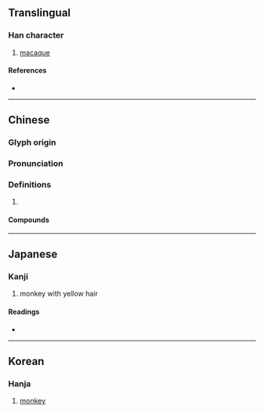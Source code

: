 {{character info/new}}
==Translingual==

===Han character===
{{Han char|rn=94|rad=犬|as=09|sn=12|four=47294|canj=KHNHD|ids=⿰犭柔}}

# [[macaque]]

====References====
* {{Han ref|kx=0715.080|dkj=20544|dj=1127.090|hdz=21361.070|uh=7331|ud=29489|bh=DA71|bd=55921}}

----

==Chinese==
{{zh-forms|alt=夒}}

===Glyph origin===
{{Han etym}}

===Pronunciation===
{{zh-pron
|m=náo
|c=nou4,naau4
|h=pfs=
|mn=
|mc=y
|oc=y
|cat=n
}}

===Definitions===
{{zh-hanzi}}

# {{rfdef|lang=zh}}

====Compounds====
{{zh-der|吟猱|教猱升木|猱雜|猱兒|蠼猱}}

----

==Japanese==

===Kanji===
{{ja-kanji|grade=|rs=犬09}}

# monkey with yellow hair

====Readings====
* {{ja-readings|on=[[どう]] (dō), [[のう]] (nō), [[じゅう]] (jū), [[にゅう]] (nyū)|kun=[[さる]] (saru)|nanori=}}

----

==Korean==

===Hanja===
{{ko-hanja|hangeul=노|eumhun=|rv=no|mr=no|y=no}}

# [[monkey]]